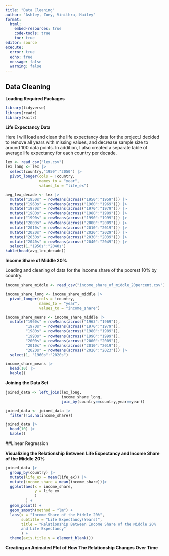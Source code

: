 ```yaml
---
title: "Data Cleaning"
author: "Ashley, Zoey, Vinithra, Hailey"  
format: 
  html:
    embed-resources: true
    code-tools: true
    toc: true
editor: source
execute: 
  error: true
  echo: true
  message: false
  warning: false
---
```


## Data Cleaning

**Loading Required Packages**

```r
library(tidyverse)
library(readr)
library(knitr)
```

**Life Expectancy Data** 

Here I will load and clean the life expectancy data for the project.I decided to remove all years with missing values, and decrease sample size to around 100 data points. In addition, I also created a separate table of average life expectancy for each country per decade.

```r
lex <- read_csv("lex.csv")
lex_long <- lex |>
  select(country,"1950":"2050") |>
  pivot_longer(cols = !country, 
               names_to = "year", 
               values_to = "life_ex")
```


```r
avg_lex_decade <- lex |>
  mutate("1950s" = rowMeans(across("1950":"1959"))) |>
  mutate("1960s" = rowMeans(across("1960":"1969"))) |>
  mutate("1970s" = rowMeans(across("1970":"1979"))) |>
  mutate("1980s" = rowMeans(across("1980":"1989"))) |>
  mutate("1990s" = rowMeans(across("1990":"1999"))) |>
  mutate("2000s" = rowMeans(across("2000":"2009"))) |>
  mutate("2010s" = rowMeans(across("2010":"2019"))) |>
  mutate("2020s" = rowMeans(across("2020":"2029"))) |>
  mutate("2030s" = rowMeans(across("2030":"2039"))) |>
  mutate("2040s" = rowMeans(across("2040":"2049"))) |>
  select(1,"1950s":"2040s")
kable(head(avg_lex_decade))
```

**Income Share of Middle 20%**

Loading and cleaning of data for the income share of the poorest 10% by country.

```r
income_share_middle <- read_csv("income_share_of_middle_20percent.csv")

income_share_long <- income_share_middle |> 
  pivot_longer(cols = !country, 
               names_to = "year", 
               values_to = "income_share")
```

```r
income_share_means <- income_share_middle |> 
  mutate("1960s" = rowMeans(across("1963":"1969")), 
         "1970s" = rowMeans(across("1970":"1979")), 
         "1980s" = rowMeans(across("1980":"1989")), 
         "1990s" = rowMeans(across("1990":"1999")), 
         "2000s" = rowMeans(across("2000":"2009")), 
         "2010s" = rowMeans(across("2010":"2019")), 
         "2020s" = rowMeans(across("2020":"2023"))) |>
  select(1, "1960s":"2020s")

income_share_means |> 
  head(10) |> 
  kable()
```

**Joining the Data Set**

```r
joined_data <- left_join(lex_long, 
                         income_share_long, 
                         join_by(country==country,year==year))
```

```r
joined_data <- joined_data |>
  filter(!is.na(income_share))

joined_data |> 
  head(10) |> 
  kable()
```


##Linear Regression

**Visualizing the Relationship Between Life Expectancy and Income Share of the Middle 20% **

```r
joined_data |>
  group_by(country) |>
  mutate(life_ex = mean(life_ex)) |>
  mutate(income_share = mean(income_share))|>
  ggplot(aes(x = income_share, 
             y = life_ex
             )
         ) +
  geom_point() +
  geom_smooth(method = "lm") + 
  labs(x = "Income Share of the Middle 20%",
       subtitle = "Life Expectancy(Years)",
       title = "Relationship Between Income Share of the Middle 20%
       and Life Expectancy"
       ) +
  theme(axis.title.y = element_blank())
```

**Creating an Animated Plot of How The Relationship Changes Over Time**

```r


```

